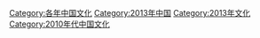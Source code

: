 [[Category:各年中国文化|Category:各年中国文化]]
[[Category:2013年中国|Category:2013年中国]]
[[Category:2013年文化|Category:2013年文化]]
[[Category:2010年代中国文化|Category:2010年代中国文化]]